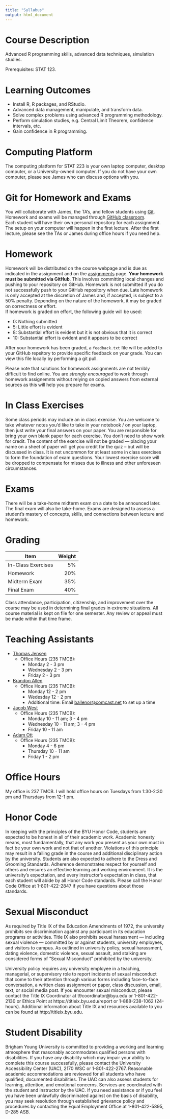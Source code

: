 ```yaml
---
title: "Syllabus"
output: html_document
---
```


# Course Description

Advanced R programming skills, advanced data techniques, simulation studies.

Prerequisites: STAT 123.


# Learning Outcomes

+ Install R, R packages, and RStudio.
+ Advanced data management, manipulate, and transform data.
+ Solve complex problems using advanced R programming methodology.
+ Perform simulation studies, e.g. Central Limit Theorem, confidence intervals, etc.
+ Gain confidence in R programming.

# Computing Platform

The computing platform for STAT 223 is your own laptop computer, desktop
computer, or a University-owned computer.  If you do not have your own computer,
please see James who can discuss options with you.


# Git for Homework and Exams

You will collaborate with James, the TA's, and fellow students using
[Git](https://git-scm.com/).  Homework and exams will be managed through [GitHub
classroom](https://classroom.github.com/classrooms/44387582-byu-stat-223-fall-2018-term-2).  
Each student will have their own personal repository for each assignment. The setup 
on your computer will happen in the first lecture.  After the first lecture, please 
see the TAs or James during office hours if you need help.


# Homework

Homework will be distributed on the course webpage and is due as indicated in
the assignment and on the [assignments](assignments.html) page. **Your homework 
must be submitted via GitHub**. This involves committing local changes and 
pushing to your repository on GitHub. Homework is not submitted if you do not 
successfully push to your GitHub repository when due. Late homework is only 
accepted at the discretion of James and, if accepted, is subject to a 50% penalty. 
Depending on the nature of the homework, it may be graded on correctness or effort.  
If homework is graded on effort, the following guide will be used:

+ 0:  Nothing submitted
+ 5:  Little effort is evident
+ 8:  Substantial effort is evident but it is not obvious that it is correct
+ 10: Substantial effort is evident and it appears to be correct

After your homework has been graded, a `feedback.txt` file will be added to
your GitHub repsitory to provide specific feedback on your grade. You can
view this file locally by performing a git pull.

Please note that solutions for homework assignments are not terribly difficult to
find online. You are *strongly encouraged* to work through homework assignemnts 
without relying on copied answers from external sources as this will help you
prepare for exams.

# In Class Exercises

Some class periods may include an in class exercise.  You are welcome to take
whatever notes you'd like to take in your notebook / on your laptop, then just 
write your final answers on your paper.  You are responsible for bring your own 
blank paper for each exercise.  You don't need to show work for credit.  The 
content of the exercise will not be graded --- placing your name on a sheet of 
paper will get you credit for the quiz -- but will be discussed in class.  It is 
not uncommon for at least some in class exercises to form the foundation of exam 
questions. Your lowest exercise score will be dropped to compensate for misses 
due to illness and other unforeseen circumstances.

# Exams

There will be a take-home midterm exam on a date to be announced later.  The
final exam will also be take-home.  Exams are designed to assess a student's 
mastery of concepts, skills, and connections between lecture and homework.


# Grading

Item               | Weight
-------------------|------:
In-Class Exercises |     5%
Homework           |    20%
Midterm Exam       |    35%
Final Exam         |    40%

Class attendance, participation, citizenship, and improvement over the course
may be used in determining final grades in extreme situations.  All course
material is kept on file for one semester.  Any review or appeal must be made
within that time frame. 

# Teaching Assistants
* [Thomas Jensen](mailto:tompjensen@gmail.com)
  * Office Hours (235 TMCB):
    * Monday 2 - 3 pm
    * Wednesday 2 - 3 pm
    * Friday 2 - 3 pm
* [Brandon Allen](mailto:ballenor@comcast.net)
  * Office Hours (235 TMCB):
    * Monday 12 - 2 pm
    * Wedesday 12 - 2 pm
    * Additional time: Email [ballenor@comcast.net](mailto:ballenor@comcast.net) 
    to set up a time
* [Jacob West](mailto:jacobrobertwest@gmail.com)
  * Office Hours (235 TMCB):
    * Monday 10 - 11 am; 3 - 4 pm
    * Wednesday 10 - 11 am; 3 - 4 pm
    * Friday 10 - 11 am
* [Adam Ott](mailto:adderotter@hotmail.com)
  * Office Hours (235 TMCB):
    * Monday 4 - 6 pm
    * Thursday 10 - 11 am
    * Friday 1 - 2 pm

# Office Hours
My office is 237 TMCB. I will hold office hours on Tuesdays from 1:30-2:30 pm and 
Thursdays from 12-1 pm.

# Honor Code

In keeping with the principles of the BYU Honor Code, students are expected to
be honest in all of their academic work. Academic honesty means, most
fundamentally, that any work you present as your own must in fact be your own 
work and not that of another. Violations of this principle may result in a
failing grade in the course and additional disciplinary action by the 
university. Students are also expected to adhere to the Dress and Grooming
Standards. Adherence demonstrates respect for yourself and others and ensures
an effective learning and working environment. It is the university's
expectation, and every instructor's expectation in class, that each student
will abide by all Honor Code standards. Please call the Honor Code Office at
1-801-422-2847 if you have questions about those standards.

# Sexual Misconduct

As required by Title IX of the Education Amendments of 1972, the university
prohibits sex discrimination against any participant in its education programs
or activities. Title IX also prohibits sexual harassment --- including sexual
violence --- committed by or against students, university employees, and 
visitors to campus. As outlined in university policy, sexual harassment, dating
violence, domestic violence, sexual assault, and stalking are considered forms
of "Sexual Misconduct" prohibited by the university.

University policy requires any university employee in a teaching, managerial,
or supervisory role to report incidents of sexual misconduct that come to their
attention through various forms including face-to-face conversation, a written
class assignment or paper, class discussion, email, text, or social media post.
If you encounter sexual misconduct, please contact the Title IX Coordinator at
t9coordinator&#64;byu.edu or 1-801-422-2130 or Ethics Point at
https://titleix.byu.edu/report or 1-888-238-1062 (24-hours). Additional
information about Title IX and resources available to you can be found at
http://titleix.byu.edu.

# Student Disability

Brigham Young University is committed to providing a working and learning
atmosphere that reasonably accommodates qualified persons with disabilities. If
you have any disability which may impair your ability to complete this course
successfully, please contact the University Accessibility Center (UAC), 2170
WSC or 1-801-422-2767. Reasonable academic accommodations are reviewed for all 
students who have qualified, documented disabilities. The UAC can also assess
students for learning, attention, and emotional concerns. Services are 
coordinated with the student and instructor by the UAC. If you need assistance
or if you feel you have been unlawfully discriminated against on the basis of
disability, you may seek resolution through established grievance policy and 
procedures by contacting the Equal Employment Office at 1-801-422-5895, D-285
ASB.
